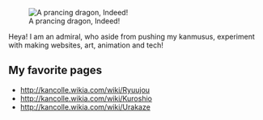 [[File:Dragonryuujou.png|thumb|A prancing dragon, Indeed!]]

Heya! I am an admiral, who aside from pushing my kanmusus, experiment with making websites, art, animation and tech!

==My favorite pages==

* http://kancolle.wikia.com/wiki/Ryuujou
* http://kancolle.wikia.com/wiki/Kuroshio
* http://kancolle.wikia.com/wiki/Urakaze